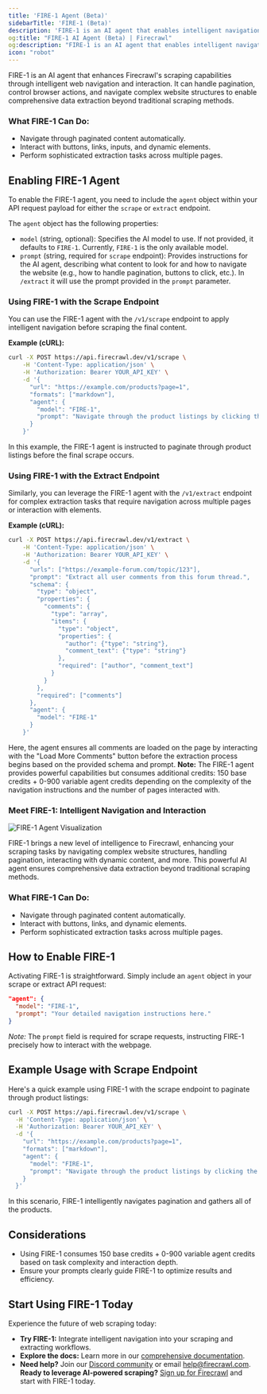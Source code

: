 ```yaml
---
title: 'FIRE-1 Agent (Beta)'
sidebarTitle: 'FIRE-1 (Beta)'
description: 'FIRE-1 is an AI agent that enables intelligent navigation and interaction with web pages'
og:title: "FIRE-1 AI Agent (Beta) | Firecrawl"
og:description: "FIRE-1 is an AI agent that enables intelligent navigation and interaction with web pages"
icon: "robot"
---
```


FIRE-1 is an AI agent that enhances Firecrawl's scraping capabilities through intelligent web navigation and interaction. It can handle pagination, control browser actions, and navigate complex website structures to enable comprehensive data extraction beyond traditional scraping methods.

### What FIRE-1 Can Do:

- Navigate through paginated content automatically.
- Interact with buttons, links, inputs, and dynamic elements.
- Perform sophisticated extraction tasks across multiple pages.


## Enabling FIRE-1 Agent

To enable the FIRE-1 agent, you need to include the `agent` object within your API request payload for either the `scrape` or `extract` endpoint.

The `agent` object has the following properties:

*   `model` (string, optional): Specifies the AI model to use. If not provided, it defaults to `FIRE-1`. Currently, `FIRE-1` is the only available model.
*   `prompt` (string, required for `scrape` endpoint): Provides instructions for the AI agent, describing what content to look for and how to navigate the website (e.g., how to handle pagination, buttons to click, etc.). In `/extract` it will use the prompt provided in the `prompt` parameter.

### Using FIRE-1 with the Scrape Endpoint

You can use the FIRE-1 agent with the `/v1/scrape` endpoint to apply intelligent navigation before scraping the final content.

**Example (cURL):**
```bash
curl -X POST https://api.firecrawl.dev/v1/scrape \
    -H 'Content-Type: application/json' \
    -H 'Authorization: Bearer YOUR_API_KEY' \
    -d '{
      "url": "https://example.com/products?page=1",
      "formats": ["markdown"],
      "agent": {
        "model": "FIRE-1",
        "prompt": "Navigate through the product listings by clicking the \'Next Page\' button until it is disabled. Scrape the content of each page visited."
      }
    }'
```
In this example, the FIRE-1 agent is instructed to paginate through product listings before the final scrape occurs.

### Using FIRE-1 with the Extract Endpoint

Similarly, you can leverage the FIRE-1 agent with the `/v1/extract` endpoint for complex extraction tasks that require navigation across multiple pages or interaction with elements.

**Example (cURL):**

```bash
curl -X POST https://api.firecrawl.dev/v1/extract \
    -H 'Content-Type: application/json' \
    -H 'Authorization: Bearer YOUR_API_KEY' \
    -d '{
      "urls": ["https://example-forum.com/topic/123"],
      "prompt": "Extract all user comments from this forum thread.",
      "schema": {
        "type": "object",
        "properties": {
          "comments": {
            "type": "array",
            "items": {
              "type": "object",
              "properties": {
                "author": {"type": "string"},
                "comment_text": {"type": "string"}
              },
              "required": ["author", "comment_text"]
            }
          }
        },
        "required": ["comments"]
      },
      "agent": {
        "model": "FIRE-1"
      }
    }'
```

Here, the agent ensures all comments are loaded on the page by interacting with the "Load More Comments" button before the extraction process begins based on the provided schema and prompt.
**Note:** The FIRE-1 agent provides powerful capabilities but consumes additional credits: 150 base credits + 0-900 variable agent credits depending on the complexity of the navigation instructions and the number of pages interacted with.


### Meet FIRE-1: Intelligent Navigation and Interaction

![FIRE-1 Agent Visualization](/launch-week/lw3-d2-3.webp)

FIRE-1 brings a new level of intelligence to Firecrawl, enhancing your scraping tasks by navigating complex website structures, handling pagination, interacting with dynamic content, and more. This powerful AI agent ensures comprehensive data extraction beyond traditional scraping methods.

### What FIRE-1 Can Do:

- Navigate through paginated content automatically.
- Interact with buttons, links, and dynamic elements.
- Perform sophisticated extraction tasks across multiple pages.

## How to Enable FIRE-1

Activating FIRE-1 is straightforward. Simply include an `agent` object in your scrape or extract API request:

```json
"agent": {
  "model": "FIRE-1",
  "prompt": "Your detailed navigation instructions here."
}
```

*Note:* The `prompt` field is required for scrape requests, instructing FIRE-1 precisely how to interact with the webpage.

## Example Usage with Scrape Endpoint

Here's a quick example using FIRE-1 with the scrape endpoint to paginate through product listings:

```bash
curl -X POST https://api.firecrawl.dev/v1/scrape \
  -H 'Content-Type: application/json' \
  -H 'Authorization: Bearer YOUR_API_KEY' \
  -d '{
    "url": "https://example.com/products?page=1",
    "formats": ["markdown"],
    "agent": {
      "model": "FIRE-1",
      "prompt": "Navigate through the product listings by clicking the \'Next Page\' button until disabled. Scrape each page."
    }
  }'
```
In this scenario, FIRE-1 intelligently navigates pagination and gathers all of the products.
## Considerations
- Using FIRE-1 consumes 150 base credits + 0-900 variable agent credits based on task complexity and interaction depth.
- Ensure your prompts clearly guide FIRE-1 to optimize results and efficiency.
## Start Using FIRE-1 Today
Experience the future of web scraping today:
- **Try FIRE-1:** Integrate intelligent navigation into your scraping and extracting workflows.
- **Explore the docs:** Learn more in our [comprehensive documentation](https://docs.firecrawl.dev/agents/fire-1).
- **Need help?** Join our [Discord community](https://discord.gg/S7Enyh9Abh) or email [help@firecrawl.com](mailto:help@firecrawl.com).
**Ready to leverage AI-powered scraping?** [Sign up for Firecrawl](https://firecrawl.dev/signup) and start with FIRE-1 today.
